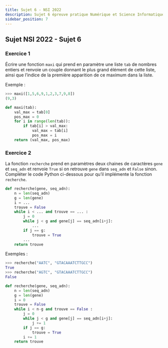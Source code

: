 ```yaml
---
title: Sujet 6 - NSI 2022
description: Sujet 6 épreuve pratique Numérique et Science Informatique 2022
sidebar_position: 7
---
```



## Sujet NSI 2022 - Sujet 6

### Exercice 1

<Tabs>
  <TabItem value="sujet" label="Sujet" default>

Écrire une fonction `maxi` qui prend en paramètre une liste `tab` de nombres entiers et renvoie un couple donnant le plus grand élément de cette liste, ainsi que l’indice de la première apparition de ce maximum dans la liste.

Exemple :

```python
>>> maxi([1,5,6,9,1,2,3,7,9,8])
(9,3)
```

  </TabItem>
  <TabItem value="correction" label="Correction">

```python linenums='1'
def maxi(tab):
    val_max = tab[0]
    pos_max = 0
    for i in range(len(tab)):
        if tab[i] > val_max:
            val_max = tab[i]
            pos_max = i
    return (val_max, pos_max)

```

  </TabItem>
  
</Tabs>

### Exercice 2

<Tabs>
  <TabItem value="sujet" label="Sujet" default>

La fonction `recherche` prend en paramètres deux chaines de caractères `gene` et
`seq_adn` et renvoie `True` si on retrouve `gene` dans `seq_adn` et `False` sinon.
Compléter le code Python ci-dessous pour qu’il implémente la fonction `recherche`.

```python
def recherche(gene, seq_adn):
    n = len(seq_adn)
    g = len(gene)
    i = ...
    trouve = False
    while i < ... and trouve == ... :
        j = 0
        while j < g and gene[j] == seq_adn[i+j]:
            ...
        if j == g:
            trouve = True
        ...
    return trouve
```

Exemples :

```python
>>> recherche("AATC", "GTACAAATCTTGCC")
True
>>> recherche("AGTC", "GTACAAATCTTGCC")
False
```

  </TabItem>
  <TabItem value="correction" label="Correction">

```python linenums='1'
def recherche(gene, seq_adn):
    n = len(seq_adn)
    g = len(gene)
    i = 0
    trouve = False
    while i < n-g and trouve == False :
        j = 0
        while j < g and gene[j] == seq_adn[i+j]:
            j += 1
        if j == g:
            trouve = True
        i += 1
    return trouve

```

  </TabItem>
  
</Tabs>
